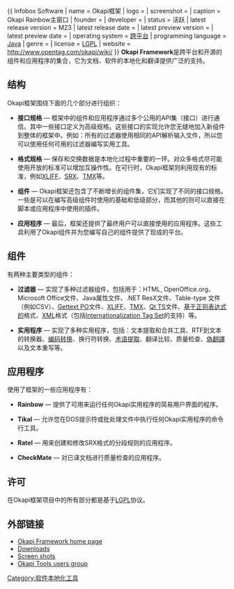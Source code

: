 {{ Infobox Software
| name                   = Okapi框架
| logo                   = <!-- 檔案不存在 [[Image:Okapi_large.png|200px]] ，可從英文維基百科取得 -->
| screenshot             = <!-- 檔案不存在 [[Image:Okapi_Rainbow1.png|300px]] ，可從英文維基百科取得 -->
| caption                = Okapi Rainbow主窗口
| founder                = 
| developer              = 
| status                 = 活跃
| latest release version = M23
| latest release date    = {{release date|2013|09|27}}
| latest preview version = 
| latest preview date    = 
| operating system       = [[跨平台|跨平台]]
| programming language   = [[Java|Java]]
| genre                  = 
| license                = [[GNU宽通用公共许可证|LGPL]]
| website                = http://www.opentag.com/okapi/wiki/
}}
'''Okapi Framework'''是跨平台和开源的组件和应用程序的集合，它为文档、软件的本地化和翻译提供广泛的支持。

== 结构 ==

Okapi框架围绕下面的几个部分进行组织：

* '''接口规格''' — 框架中的组件和应用程序通过多个公用的API集（接口）进行通信。其中一些接口定义为高级规格。这些接口的实现允许您无缝地加入新组件到整体的框架中。例如：所有的过滤器使用相同的API解析输入文件，所以您可以使用任何可用的过滤器编写实用工具。

* '''格式规格''' — 保存和交换数据是本地化过程中重要的一环。对众多格式尽可能使用开放的标准可以增加互操作性。在可行时，Okapi框架则利用现有的标准，例如[[XLIFF|XLIFF]]、[[SRX_Segmentation_Rules_eXchage_LISA_OSCAR_XML_based_Standard|SRX]]、[[Translation_Memory_eXchange|TMX]]等。

* '''组件''' — Okapi框架还包含了不断增长的组件集，它们实现了不同的接口规格。一些是可以在编写高级组件时使用的基础和低级部分，而其他的则可以直接在脚本或应用程序中使用的插件。

* '''应用程序''' — 最后，框架还提供了最终用户可以直接使用的应用程序。这些工具利用了Okapi组件并为您编写自己的组件提供了现成的平台。

== 组件 ==
有两种主要类型的组件：

* '''过滤器''' — 实现了多种过滤器组件，包括用于：HTML, OpenOffice.org、Microsoft Office文件、Java属性文件、.NET ResX文件、Table-type 文件（例如CSV）、[[Gettext|Gettext PO]]文件、[[XLIFF|XLIFF]]、[[Translation_Memory_eXchange|TMX]]、[[Qt|Qt TS]]文件、[[正则表达式|基于正则表达式的]]格式、[[XML|XML]]格式（包括[[Internationalization_Tag_Set|Internationalization Tag Set]]的支持）等。

* '''实用程序''' — 实现了多种实用程序，包括：文本提取和合并工具、RTF到文本的转换器、[[字符编码|编码转换]]、换行符转换、[[术语提取|术语提取]]、翻译比较、质量检查、[[偽翻譯|偽翻譯]]以及文本重写等。

== 应用程序 ==

使用了框架的一些应用程序有：

* '''Rainbow''' — 提供了可用来运行任何Okapi实用程序的简易用户界面的程序。

* '''Tikal''' — 允许您在DOS提示符或批处理文件中执行任何Okapi实用程序的命令行工具。

* '''Ratel''' — 用来创建和修改SRX格式的分段规则的应用程序。

* '''CheckMate''' — 对已译文档进行质量检查的应用程序。

== 许可 ==

在Okapi框架项目中的所有部分都是基于[[GNU宽通用公共许可证|LGPL]]协议。

==外部链接==
* [http://www.opentag.com/okapi/wiki Okapi Framework home page]{{Wayback|url=http://www.opentag.com/okapi/wiki |date=20120122163014 }}
* [http://code.google.com/p/okapi/downloads/list Downloads]{{Wayback|url=http://code.google.com/p/okapi/downloads/list |date=20120101191250 }}
* [http://www.opentag.com/okapi/wiki/index.php?title=Screenshots Screen shots]{{Wayback|url=http://www.opentag.com/okapi/wiki/index.php?title=Screenshots |date=20120115131810 }}
* [http://groups.yahoo.com/group/okapitools/ Okapi Tools users group]{{Wayback|url=http://groups.yahoo.com/group/okapitools/ |date=20060417211457 }}


[[Category:软件本地化工具|Category:软件本地化工具]]